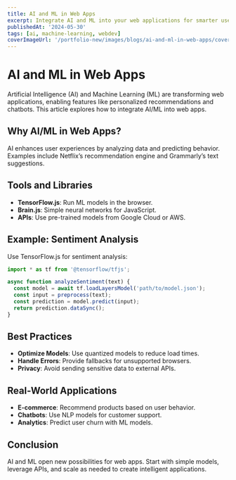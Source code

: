 ```yaml
---
title: AI and ML in Web Apps
excerpt: Integrate AI and ML into your web applications for smarter user experiences.
publishedAt: '2024-05-30'
tags: [ai, machine-learning, webdev]
coverImageUrl: '/portfolio-new/images/blogs/ai-and-ml-in-web-apps/cover.jpg'
---
```


# AI and ML in Web Apps

Artificial Intelligence (AI) and Machine Learning (ML) are transforming web applications, enabling features like personalized recommendations and chatbots. This article explores how to integrate AI/ML into web apps.

## Why AI/ML in Web Apps?

AI enhances user experiences by analyzing data and predicting behavior. Examples include Netflix’s recommendation engine and Grammarly’s text suggestions.

## Tools and Libraries

- **TensorFlow.js**: Run ML models in the browser.
- **Brain.js**: Simple neural networks for JavaScript.
- **APIs**: Use pre-trained models from Google Cloud or AWS.

## Example: Sentiment Analysis

Use TensorFlow.js for sentiment analysis:

```javascript
import * as tf from '@tensorflow/tfjs';

async function analyzeSentiment(text) {
  const model = await tf.loadLayersModel('path/to/model.json');
  const input = preprocess(text);
  const prediction = model.predict(input);
  return prediction.dataSync();
}
```

## Best Practices

- **Optimize Models**: Use quantized models to reduce load times.
- **Handle Errors**: Provide fallbacks for unsupported browsers.
- **Privacy**: Avoid sending sensitive data to external APIs.

## Real-World Applications

- **E-commerce**: Recommend products based on user behavior.
- **Chatbots**: Use NLP models for customer support.
- **Analytics**: Predict user churn with ML models.

## Conclusion

AI and ML open new possibilities for web apps. Start with simple models, leverage APIs, and scale as needed to create intelligent applications.
